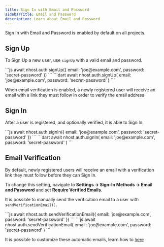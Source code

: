```yaml
---
title: Sign In with Email and Password
sidebarTitle: Email and Password
description: Learn about Email and Password
---
```


Sign In with Email and Password is enabled by default on all projects.

## Sign Up

To Sign Up a new user, use `signUp` with a valid email and password. 

<Tabs>
<Tab title="JavaScript">
```js
await nhost.auth.signUp({
  email: 'joe@example.com',
  password: 'secret-password'
})
```
</Tab>

<Tab title="Dart">
```dart
await nhost.auth.signUp(
  email: 'joe@example.com',
  password: 'secret-password'
)
```
</Tab>
</Tabs>

<Info>When email verification is enabled, a newly registered user will receive an email with a link they must follow in order to verify the email address</Info>

## Sign In

After a user is registered, and optionally verified, it is able to Sign In.


<Tabs>
<Tab title="JavaScript">
```js
await nhost.auth.signIn({
  email: 'joe@example.com',
  password: 'secret-password'
})
```
</Tab>

<Tab title="Dart">
```dart
await nhost.auth.signIn(
  email: 'joe@example.com',
  password: 'secret-password'
)
```
</Tab>
</Tabs>

## Email Verification

By default, newly registered users will receive an email with a verification link they must follow before they can Sign In. 

To change this setting, navigate to **Settings -> Sign-In Methods -> Email and Password** and set **Require Verified Emails**.

It is possible to manually send the verification email to a user with `sendVerificationEmail()`.

<Tabs>
<Tab title="JavaScript">
```js
await nhost.auth.sendVerificationEmail({
  email: 'joe@example.com',
  password: 'secret-password'
})
```
</Tab>

<Tab title="Dart">
```js
await nhost.auth.sendVerificationEmail(
  email: 'joe@example.com',
  password: 'secret-password'
)
```
</Tab>
</Tabs>

<Tip>It is possible to customize these automatic emails, learn how to [here](/authentication/templates)</Tip>
